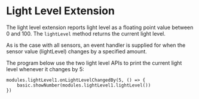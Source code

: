 # Light Level Extension

The light level extension reports light level as a floating
point value between 0 and 100.
The `lightLevel` method returns the current light level.

As is the case with all sensors, an event handler is supplied for when
the sensor value (lightLevel) changes by a specified amount.

The program below use the two light level APIs to print
the current light level whenever it changes by 5:

```blocks
modules.lightLevel1.onLightLevelChangedBy(5, () => {
    basic.showNumber(modules.lightLevel1.lightLevel())
})
```
